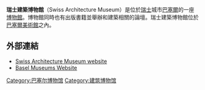 '''瑞士建築博物館'''（Swiss Architecture Museum）是位於[[瑞士|瑞士]]城市[[巴塞爾|巴塞爾]]的一座[[博物館|博物館]]。博物館同時也有出版書籍並舉辦和建築相關的論壇。瑞士建築博物館位於[[巴塞爾美術館|巴塞爾美術館]]之內。

== 外部連結 ==
* [http://www.sam-basel.org/ Swiss Architecture Museum website] {{Wayback|url=http://www.sam-basel.org/ |date=20110129042208 }}
* [http://www.museenbasel.ch/en/institution/index.php?id=65 Basel Museums Website] {{Wayback|url=http://www.museenbasel.ch/en/institution/index.php?id=65 |date=20090511101437 }}
{{coord|47|33|13|N|7|35|27|E| display=title|region:CH-BS_type:landmark}}

[[Category:巴塞尔博物馆|Category:巴塞尔博物馆]]
[[Category:建筑博物馆|Category:建筑博物馆]]